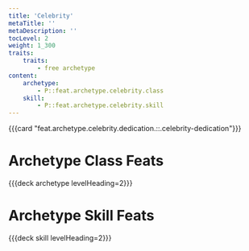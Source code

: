 ```yaml
---
title: 'Celebrity'
metaTitle: ''
metaDescription: ''
tocLevel: 2
weight: 1_300
traits:
    traits:
        - free archetype
content:
    archetype:
        - P::feat.archetype.celebrity.class
    skill:
        - P::feat.archetype.celebrity.skill
---
```


{{{card "feat.archetype.celebrity.dedication.::.celebrity-dedication"}}}

# Archetype Class Feats

{{{deck archetype levelHeading=2}}}

# Archetype Skill Feats

{{{deck skill levelHeading=2}}}
